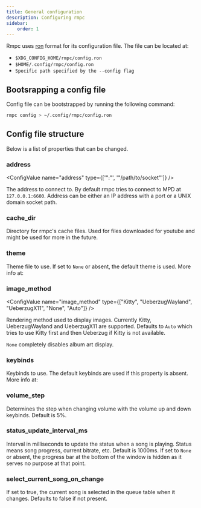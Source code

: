 ```yaml
---
title: General configuration
description: Configuring rmpc
sidebar:
    order: 1
---
```



Rmpc uses [ron](https://github.com/ron-rs/ron) format for its configuration file. The file can be located at:

-   `$XDG_CONFIG_HOME/rmpc/config.ron`
-   `$HOME/.config/rmpc/config.ron`
-   `Specific path specified by the --config flag`

## Bootsrapping a config file

Config file can be bootstrapped by running the following command:

```bash frame=none showLineNumbers=false
rmpc config > ~/.config/rmpc/config.ron
```

## Config file structure

Below is a list of properties that can be changed.

### address

<ConfigValue name="address" type={['"<ip>:<port>"', '"/path/to/socket"']} />

The address to connect to. By default rmpc tries to connect to MPD at `127.0.0.1:6600`. Address can be either an IP
address with a port or a UNIX domain socket path.

### cache_dir

<ConfigValue name="cache_dir" type="string" optional />

Directory for rmpc's cache files. Used for files downloaded for youtube and might be used for more in the future.

### theme

<ConfigValue optional name="theme" type="string" />

Theme file to use. If set to `None` or absent, the default theme is used. More info at:

<LinkCard
    title="Configuring themes"
    description="Get the default theme file and customize it"
    href="/rmpc/configuration/theme/"
/>

### image_method

<ConfigValue name="image_method" type={["Kitty", "UeberzugWayland", "UeberzugX11", "None", "Auto"]} />

Rendering method used to display images. Currently Kitty, UeberzugWayland and UeberzugX11 are supported.
Defaults to `Auto` which tries to use Kitty first and then Ueberzug if Kitty is not available.

`None` completely disables album art display.

### keybinds

<ConfigValue name="keybinds" type="other" customText="<keybinds>" link="/rmpc/configuration/keybinds/" />

Keybinds to use. The default keybinds are used if this property is absent. More info at:

<LinkCard title="Configuring keybinds" description="Customize the keybinds" href="/rmpc/configuration/keybinds/" />

### volume_step

<ConfigValue name="volume_step" type="number" />

Determines the step when changing volume with the volume up and down keybinds. Default is 5%.

### status_update_interval_ms

<ConfigValue name="status_update_interval_ms" type="number" optional />

Interval in milliseconds to update the status when a song is playing. Status means song progress, current bitrate, etc.
Default is 1000ms. If set to `None` or absent, the progress bar at the bottom of the window is hidden as it serves no
purpose at that point.

### select_current_song_on_change

<ConfigValue name="select_current_song_on_change" type="bool" />

If set to true, the current song is selected in the queue table when it changes. Defaults to false if not present.
